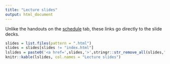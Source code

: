 ```yaml
---
title: "Lecture slides"
output: html_document
---
```



Unlike the handouts on the [schedule](../schedule.html) tab, these links go directly to the slide decks.

```r
slides = list.files(pattern = ".html")
slides = slides[slides != "index.html"]
lslides = paste0('<a href=',slides,'>',stringr::str_remove_all(slides,".html"), "</a>")
knitr::kable(lslides, col.names = "Lecture slides")
```